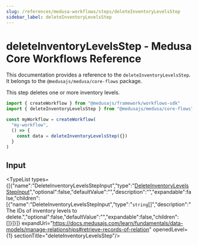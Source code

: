 ```yaml
---
slug: /references/medusa-workflows/steps/deleteInventoryLevelsStep
sidebar_label: deleteInventoryLevelsStep
---
```



# deleteInventoryLevelsStep - Medusa Core Workflows Reference

This documentation provides a reference to the `deleteInventoryLevelsStep`. It belongs to the `@medusajs/medusa/core-flows` package.

This step deletes one or more inventory levels.

```ts title="src/workflows/my-workflow.ts"
import { createWorkflow } from "@medusajs/framework/workflows-sdk"
import { deleteInventoryLevelsStep } from "@medusajs/medusa/core-flows"

const myWorkflow = createWorkflow(
  "my-workflow",
  () => {
    const data = deleteInventoryLevelsStep({})
  }
)
```
  

## Input

<TypeList types={[{"name":"DeleteInventoryLevelsStepInput","type":"[DeleteInventoryLevelsStepInput](../../../../types/core_flows.DeleteInventoryLevelsStepInput/page.mdx)","optional":false,"defaultValue":"","description":"","expandable":false,"children":[{"name":"DeleteInventoryLevelsStepInput","type":"`string`[]","description":"The IDs of inventory levels to delete.","optional":false,"defaultValue":"","expandable":false,"children":[]}]}]} expandUrl="https://docs.medusajs.com/learn/fundamentals/data-models/manage-relationships#retrieve-records-of-relation" openedLevel={1} sectionTitle="deleteInventoryLevelsStep"/>
